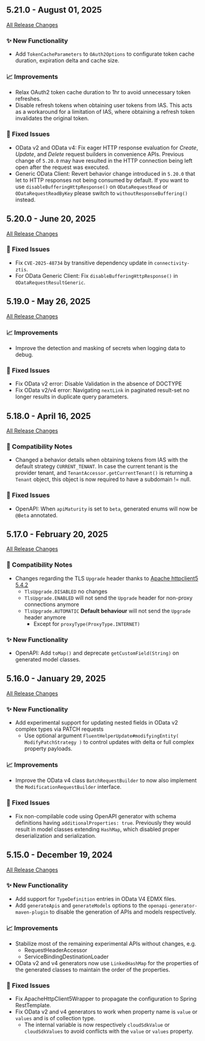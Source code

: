## 5.21.0 - August 01, 2025

[All Release Changes](https://github.com/SAP/cloud-sdk-java/releases/tag/rel%2F5.21.0)

### ✨ New Functionality

- Add `TokenCacheParameters` to `OAuth2Options` to configurate token cache duration, expiration delta and cache size.

### 📈 Improvements

- Relax OAuth2 token cache duration to 1hr to avoid unnecessary token refreshes.
- Disable refresh tokens when obtaining user tokens from IAS.
  This acts as a workaround for a limitation of IAS, where obtaining a refresh token invalidates the original token.

### 🐛 Fixed Issues

- OData v2 and OData v4: Fix eager HTTP response evaluation for _Create_, _Update_, and _Delete_ request builders in convenience APIs.
  Previous change of `5.20.0` may have resulted in the HTTP connection being left open after the request was executed.
- Generic OData Client: Revert behavior change introduced in `5.20.0` that let to HTTP responses not being consumed by default.
  If you want to use `disableBufferingHttpResponse()` on `ODataRequestRead` or `ODataRequestReadByKey` please switch to `withoutResponseBuffering()` instead.
## 5.20.0 - June 20, 2025

[All Release Changes](https://github.com/SAP/cloud-sdk-java/releases/tag/rel%2F5.20.0)

### 🐛 Fixed Issues

- Fix `CVE-2025-48734` by transitive dependency update in `connectivity-ztis`.
- For OData Generic Client: Fix `disableBufferingHttpResponse()` in `ODataRequestResultGeneric`.

## 5.19.0 - May 26, 2025

[All Release Changes](https://github.com/SAP/cloud-sdk-java/releases/tag/rel%2F5.19.0)

### 📈 Improvements

- Improve the detection and masking of secrets when logging data to debug.

### 🐛 Fixed Issues

- Fix OData v2 error: Disable Validation in the absence of DOCTYPE
- Fix OData v2/v4 error: Navigating `nextLink` in paginated result-set no longer results in duplicate query parameters.

## 5.18.0 - April 16, 2025

[All Release Changes](https://github.com/SAP/cloud-sdk-java/releases/tag/rel%2F5.18.0)

### 🔧 Compatibility Notes

- Changed a behavior details when obtaining tokens from IAS with the default strategy `CURRENT_TENANT`.
  In case the current tenant is the provider tenant, and `TenantAccessor.getCurrentTenant()` is returning a `Tenant` object, this object is now required to have a subdomain != null.

### 🐛 Fixed Issues

- OpenAPI: When `apiMaturity` is set to `beta`, generated enums will now be `@Beta` annotated.

## 5.17.0 - February 20, 2025

[All Release Changes](https://github.com/SAP/cloud-sdk-java/releases/tag/rel%2F5.17.0)

### 🔧 Compatibility Notes

- Changes regarding the TLS `Upgrade` header thanks to [Apache httpclient5 5.4.2](https://github.com/apache/httpcomponents-client/commit/5ab09ea39fed1c39ea35905532ba1567c785330a)
  - `TlsUpgrade.DISABLED` no changes
  - `TlsUpgrade.ENABLED` will not send the `Upgrade` header for non-proxy connections anymore
  - `TlsUpgrade.AUTOMATIC` **Default behaviour** will not send the `Upgrade` header anymore
    - Except for `proxyType(ProxyType.INTERNET)`

### ✨ New Functionality

- OpenAPI: Add `toMap()` and deprecate `getCustomField(String)` on generated model classes.

## 5.16.0 - January 29, 2025

[All Release Changes](https://github.com/SAP/cloud-sdk-java/releases/tag/rel%2F5.16.0)

### ✨ New Functionality

- Add experimental support for updating nested fields in OData v2 complex types via PATCH requests
  - Use optional argument `FluentHelperUpdate#modifyingEntity( ModifyPatchStrategy )` to control updates with delta or full complex property payloads.

### 📈 Improvements

- Improve the OData v4 class `BatchRequestBuilder` to now also implement the `ModificationRequestBuilder` interface.

### 🐛 Fixed Issues

- Fix non-compilable code using OpenAPI generator with schema definitions having `additionalProperties: true`.
  Previously they would result in model classes extending `HashMap`, which disabled proper deserialization and serialization.

## 5.15.0 - December 19, 2024

[All Release Changes](https://github.com/SAP/cloud-sdk-java/releases/tag/rel%2F5.15.0)

### ✨ New Functionality

- Add support for `TypeDefinition` entries in OData V4 EDMX files.
- Add `generateApis` and `generateModels` options to the `openapi-generator-maven-plugin` to
  disable the generation of APIs and models respectively.

### 📈 Improvements

- Stabilize most of the remaining experimental APIs without changes, e.g.
  - RequestHeaderAccessor
  - ServiceBindingDestinationLoader
- OData v2 and v4 generators now use `LinkedHashMap` for the properties of the generated classes to maintain the order of the properties.

### 🐛 Fixed Issues

- Fix ApacheHttpClient5Wrapper to propagate the configuration to Spring RestTemplate.
- Fix OData v2 and v4 generators to work when property name is `value` or `values` and is of collection type.
  - The internal variable is now respectively `cloudSdkValue` or `cloudSdkValues` to avoid conflicts with the `value` or `values` property.
